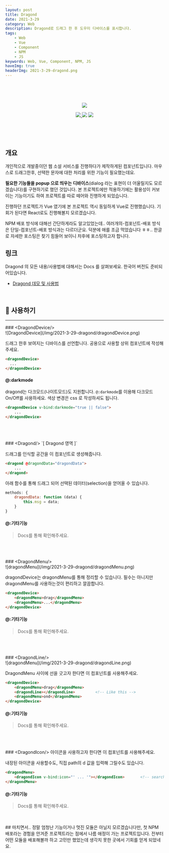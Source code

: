 ```yaml
---
layout: post
title: Dragond
date: 2021-3-29
category: Web
description: Dragond로 드래그 한 후 도우미 디바이스를 표시합니다.
tags:
    - Web
    - Vue
    - Component
    - NPM
    - JS
keywords: Web, Vue, Component, NPM, JS
haveImg: true
headerImg: 2021-3-29-dragond.png
---
```



<br/><br/><br/>

<p align="center">
    <img src="/img/2021-3-29-dragond/dragondDevice.png"/>
</p>

<p align="center">
 <a href="https://www.npmjs.com/package/dragond">
    <img src="https://img.shields.io/npm/v/dragond?style=for-the-badge"/>
 </a>
 <img src="https://img.shields.io/github/license/kyechan99/dragond?style=for-the-badge"/>
 <a href="https://kyechan99.github.io/dragond/">
 	<img src="https://img.shields.io/badge/LIVE-DEMO-%235f5fff?style=for-the-badge"/>
 </a>
</p>

<br/><br/><br/>


## 개요
개인적으로 개발중이던 웹 소설 서비스를 진행하다가 제작하게된 컴포넌트입니다. 
마우스로 드래그한후, 선택한 문자에 대한 처리를 위한 기능이 필요했는데요. 

**필요한 기능들을 popup 으로 띄우는 디바이스**(dialog 라는 표현이 더 어울릴지도 모르겠습니다)를 구현하기로 했던 것입니다. 본 프로젝트에만 적용하기에는 활용성이 커보이는 기능이기도 하여 프로젝트를 따로 떼어와 진행하게 되었습니다. 

진행하던 프로젝트가 Vue 였기에 본 프로젝트 역시 동일하게 Vue로 진행했습니다. 기회가 된다면 React로도 진행해볼지 모르겠습니다. 

NPM 배포 방식에 대해선 간단하게라도 알고있었는데.. 여러개의-컴포넌트-배포 방식은 단일-컴포넌트-배포 방식과는 다르더군요. 덕분에 애를 조금 먹었습니다 ㅎㅎ.. 한글로 자세한 포스팅은 찾기 힘들어 보이니 차후에 포스팅하고자 합니다.


## 링크
Dragond 의 모든 내용/사용법에 대해서는 Docs 를 살펴보세요. 한국어 버전도 준비되어있습니다.
- [Dragond 데모 및 사용법](https://kyechan99.github.io/dragond/)

<br/>

## 👀 사용하기
<hr/>
### &lt;DragondDevice/&gt;
<br/>
![DragondDevice](/img/2021-3-29-dragond/dragondDevice.png)

드래그 한후 보여지는 디바이스를 선언합니다. 공용으로 사용할 상위 컴포넌트에 작성해주세요.

```html
<dragondDevice>
  ...
</dragondDevice>
```

#### @:darkmode
dragond는 다크모드(나이트모드)도 지원합니다. `@:darkmode`를 이용해 다크모드 On/Off를 사용하세요.
색상 변경은 css 로 작성하셔도 됩니다.

```html
<dragondDevice v-bind:darkmode="true || false">
    ...
</dragondDevice>
```

<br/>
<br/>
<br/>
### &lt;Dragond/&gt;
`[ Dragond 영역 ]`

드래그를 인식할 공간을 이 컴포넌트로 생성해줍니다.
```html
<dragond @dragondData="dragondData">
    ...
</dragond>
```

아래 함수를 통해 드래그 되어 선택된 데이터(selection)을 얻어올 수 있습니다.
```js
methods: {
    dragondData: function (data) {
        this.msg = data;
    }
}
```

#### @:기타기능
> Docs를 통해 확인해주세요.


<br/>
<br/>
<br/>
### &lt;DragondMenu/&gt;
<br/>
![dragondMenu](/img/2021-3-29-dragond/dragondMenu.png)

dragondDevice는 dragondMenu를 통해 정리할 수 있습니다.
필수는 아니지만 dragondMenu를 사용하는것이 편리하고 깔끔합니다.

```html
<dragondDevice>
    <dragondMenu>drag</dragondMenu>
    <dragondMenu>...</dragondMenu>
</dragondDevice>
```

#### @:기타기능
> Docs를 통해 확인해주세요.


<br/>
<br/>
<br/>
### &lt;DragondLine/&gt;
<br/>
![dragondMenu](/img/2021-3-29-dragond/dragondLine.png)

DragondMenu 사이에 선을 긋고자 한다면 이 컴포넌트를 사용해주세요.

```html
<dragondDevice>
    <dragondMenu>drag</dragondMenu>
    <dragondLine></dragondLine>         <!-- Like this -->
    <dragondMenu>ond</dragondMenu>
</dragondDevice>
```

#### @:기타기능
> Docs를 통해 확인해주세요.


<br/>
<br/>
<br/>
### &lt;DragondIcon/&gt;
아이콘을 사용하고자 한다면 이 컴포넌트를 사용해주세요.

내장된 아이콘을 사용할수도, 직접 path의 d 값을 입력해 그릴수도 있습니다.

```html
<dragondMenu>
    <dragondIcon v-bind:icon="' ... '"></dragondIcon>       <!-- search, share, copy, etc... -->
</dragondMenu>
```

#### @:기타기능
> Docs를 통해 확인해주세요.


<br/>
<br/>
## 마치면서..
정말 엄청난 기능이거나 멋진 모듈은 아닐지 모르겠습니다만, 첫 NPM 배포라는 경험을 안겨준 프로젝트라는 점에서 나름 애정이 가는 프로젝트입니다. 전부터 어떤 모듈을 배포해볼까 하고 고민만 했었는데 생각치 못한 곳에서 기회를 얻게 되었네요.



